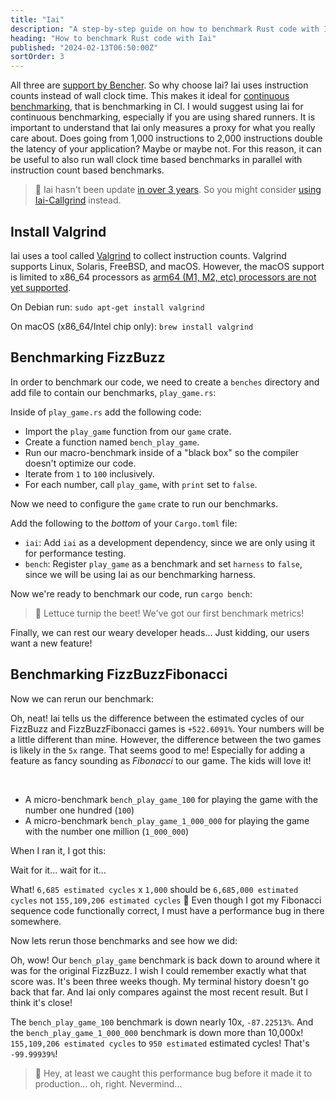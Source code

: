 ```yaml
---
title: "Iai"
description: "A step-by-step guide on how to benchmark Rust code with Iai"
heading: "How to benchmark Rust code with Iai"
published: "2024-02-13T06:50:00Z"
sortOrder: 3
---
```



<Benchmarking />

<FizzBuzzRust />

<StepByStepRust />

<MicroVsMacro />

<BenchmarkingRust />

All three are [support by Bencher](/docs/explanation/adapters/). So why choose Iai?
Iai uses instruction counts instead of wall clock time.
This makes it ideal for [continuous benchmarking](/docs/explanation/continuous-benchmarking/), that is benchmarking in CI.
I would suggest using Iai for continuous benchmarking, especially if you are using shared runners.
It is important to understand that Iai only measures a proxy for what you really care about.
Does going from 1,000 instructions to 2,000 instructions double the latency of your application?
Maybe or maybe not.
For this reason, it can be useful to also run wall clock time based benchmarks in parallel with instruction count based benchmarks.

> 🐰 Iai hasn't been update [in over 3 years](https://github.com/bheisler/iai/commits/main/). So you might consider [using Iai-Callgrind](/docs/explanation/adapters/#-rust-iai-callgrind) instead.

## Install Valgrind

Iai uses a tool called [Valgrind](https://valgrind.org/) to collect instruction counts.
Valgrind supports Linux, Solaris, FreeBSD, and macOS.
However, the macOS support is limited to x86_64 processors as [arm64 (M1, M2, etc) processors are not yet supported](https://github.com/LouisBrunner/valgrind-macos/issues/56).

On Debian run: `sudo apt-get install valgrind`

On macOS (x86_64/Intel chip only): `brew install valgrind`

<FizzBuzzRefactor />

## Benchmarking FizzBuzz

In order to benchmark our code, we need to create a `benches` directory and add file to contain our benchmarks, `play_game.rs`:

<GameBenchesTree />

Inside of `play_game.rs` add the following code:

<FizzBuzzRefactorBenchesCode />

- Import the `play_game` function from our `game` crate.
- Create a function named `bench_play_game`.
- Run our macro-benchmark inside of a "black box" so the compiler doesn't optimize our code.
- Iterate from `1` to `100` inclusively.
- For each number, call `play_game`, with `print` set to `false`.

Now we need to configure the `game` crate to run our benchmarks.

Add the following to the _bottom_ of your `Cargo.toml` file:

<GameCargoToml />

- `iai`: Add `iai` as a development dependency, since we are only using it for performance testing.
- `bench`: Register `play_game` as a benchmark and set `harness` to `false`, since we will be using Iai as our benchmarking harness.

Now we're ready to benchmark our code, run `cargo bench`:

<BenchPlayGameOutput />

> 🐰 Lettuce turnip the beet! We've got our first benchmark metrics!

Finally, we can rest our weary developer heads...
Just kidding, our users want a new feature!

<FizzBuzzFibonacciRust>
  <PlayGameRustCode />
</FizzBuzzFibonacciRust>

## Benchmarking FizzBuzzFibonacci

Now we can rerun our benchmark:

<BenchPlayGameFibonacciOutput />

Oh, neat! Iai tells us the difference between the estimated cycles of our FizzBuzz and FizzBuzzFibonacci games is `+522.6091%`.
Your numbers will be a little different than mine.
However, the difference between the two games is likely in the `5x` range.
That seems good to me! Especially for adding a feature as fancy sounding as _Fibonacci_ to our game.
The kids will love it!

<FizzBuzzFibonacciOpenRust>
  <FizzBuzzFibonacciOpenRustCode />
</FizzBuzzFibonacciOpenRust>

<TheEnd />

<br />

<OnFire />

<BenchPlayGameOnFireCode />

- A micro-benchmark `bench_play_game_100` for playing the game with the number one hundred (`100`)
- A micro-benchmark `bench_play_game_1_000_000` for playing the game with the number one million (`1_000_000`)

When I ran it, I got this:

<BenchPlayGameOnFireOutputStart />

Wait for it... wait for it...

<BenchPlayGameOnFireOutput />

What! `6,685 estimated cycles` x `1,000` should be `6,685,000 estimated cycles` not `155,109,206 estimated cycles` 🤯
Even though I got my Fibonacci sequence code functionally correct, I must have a performance bug in there somewhere.

<FizzBuzzFibonacciFixRust />

Now lets rerun those benchmarks and see how we did:

<BenchPlayGameFixOutput />

Oh, wow! Our `bench_play_game` benchmark is back down to around where it was for the original FizzBuzz.
I wish I could remember exactly what that score was. It's been three weeks though.
My terminal history doesn't go back that far.
And Iai only compares against the most recent result.
But I think it's close!

The `bench_play_game_100` benchmark is down nearly 10x, `-87.22513%`.
And the `bench_play_game_1_000_000` benchmark is down more than 10,000x! `155,109,206 estimated cycles` to `950 estimated` estimated cycles!
That's `-99.99939%`!

> 🐰 Hey, at least we caught this performance bug before it made it to production... oh, right. Nevermind...

<CatchInCi />

<CatchInCiOutput />

<CatchInCiPlot />

<CatchInCiPlotRustBench title="How to Benchmark Rust with Iai" />

<BencherFooter />
